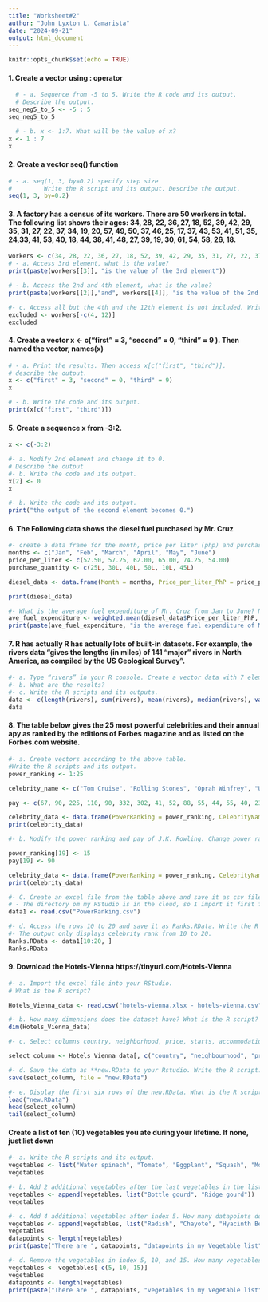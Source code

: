 ```yaml
---
title: "Worksheet#2"
author: "John Lyxton L. Camarista"
date: "2024-09-21"
output: html_document
---
```


```r
knitr::opts_chunk$set(echo = TRUE)
```

#### 1. Create a vector using : operator
    
```r
  # - a. Sequence from -5 to 5. Write the R code and its output. 
  # Describe the output.
seq_neg5_to_5 <- -5 : 5
seq_neg5_to_5
```
  
```r
  # - b. x <- 1:7. What will be the value of x?
x <- 1 : 7
x


```
#### 2. Create a vector seq() function
```r
# - a. seq(1, 3, by=0.2) specify step size
#         Write the R script and its output. Describe the output.
seq(1, 3, by=0.2)

```
#### 3. A factory has a census of its workers. There are 50 workers in total. The following list shows their ages: 34, 28, 22, 36, 27, 18, 52, 39, 42, 29, 35, 31, 27, 22, 37, 34, 19, 20, 57, 49, 50,  37, 46, 25, 17, 37, 43, 53, 41, 51, 35, 24,33, 41, 53, 40, 18, 44, 38, 41, 48, 27, 39, 19, 30, 61, 54, 58, 26, 18.

```r
workers <- c(34, 28, 22, 36, 27, 18, 52, 39, 42, 29, 35, 31, 27, 22, 37, 34, 19, 20, 57, 49, 50,  37, 46, 25, 17, 37, 43, 53, 41, 51, 35, 24,33, 41, 53, 40, 18, 44, 38, 41, 48, 27, 39, 19, 30, 61, 54, 58, 26, 18)
# - a. Access 3rd element, what is the value?
print(paste(workers[[3]], "is the value of the 3rd element"))

```
```r
# - b. Access the 2nd and 4th element, what is the value?
print(paste(workers[[2]],"and", workers[[4]], "is the value of the 2nd and 4th element respectively"))
```
```r
#- c. Access all but the 4th and the 12th element is not included. Write the R script and its output.
excluded <- workers[-c(4, 12)]
excluded
```
#### 4. Create a vector x <- c("first" = 3, "second" = 0, "third" = 9 ). Then named the vector, names(x)
```r
# - a. Print the results. Then access x[c("first", "third")].
# describe the output.
x <- c("first" = 3, "second" = 0, "third" = 9)
x

```
```r
# - b. Write the code and its output.
print(x[c("first", "third")])
```


#### 5. Create a sequence x from -3:2.
```r
x <- c(-3:2)
```
```r
#- a. Modify 2nd element and change it to 0.
# Describe the output
#- b. Write the code and its output.
x[2] <- 0
x

```
```r
#- b. Write the code and its output.
print("the output of the second element becomes 0.")
```

#### 6. The Following data shows the diesel fuel purchased by Mr. Cruz

```r
#- create a data frame for the month, price per liter (php) and purchase-quantity (liter). Write the R scripts and its output.
months <- c("Jan", "Feb", "March", "April", "May", "June")
price_per_liter <- c(52.50, 57.25, 62.00, 65.00, 74.25, 54.00)
purchase_quantity <- c(25L, 30L, 40L, 50L, 10L, 45L)

diesel_data <- data.frame(Month = months, Price_per_liter_PhP = price_per_liter, Purchase_quantity_Liters = purchase_quantity)

print(diesel_data)

```
```r
#- What is the average fuel expenditure of Mr. Cruz from Jan to June? Note: Use weighted.mean(liter, purchase). Write the R scripts and its output.
ave_fuel_expenditure <- weighted.mean(diesel_data$Price_per_liter_PhP, diesel_data$Purchase_quantity_Liters)
print(paste(ave_fuel_expenditure, "is the average fuel expenditure of Mr. Cruz from January to June"))
```

#### 7. R has actually R has actually lots of built-in datasets. For example, the rivers data “gives the lengths (in miles) of 141 “major” rivers in North America, as compiled by the US Geological Survey”.

```r
#- a. Type “rivers” in your R console. Create a vector data with 7 elements, containing the number of elements (length) in rivers, their sum (sum), mean (mean), median(median), variance(var), standard deviation(sd), minimum (min) and maximum (max).
#- b. What are the results?
#- c. Write the R scripts and its outputs.
data <- c(length(rivers), sum(rivers), mean(rivers), median(rivers), var(rivers), sd(rivers), min(rivers), max(rivers))
data
```

#### 8. The table below gives the 25 most powerful celebrities and their annual apy as ranked by the editions of Forbes magazine and as listed on the Forbes.com website.

```r
#- a. Create vectors according to the above table.
#Write the R scripts and its output.
power_ranking <- 1:25

celebrity_name <- c("Tom Cruise", "Rolling Stones", "Oprah Winfrey", "U2", "Tiger Woods", "Steven Spielberg", "Howard Stern", "50 Cent", "Cast of the Sopranos", "Dan Brown", "Bruce Springsteen", "Donald Trump", "Muhammad Ali", "Paul McCartney", "George Lucas", "Elton John", "David Letterman", "Phil Mickelson", "J.K. Rowling", "Bradd Pitt", "Peter Jackson", "Dr. Phil McGraw", "Jay Leno", "Celine Dion", "Kobe Bryant")

pay <- c(67, 90, 225, 110, 90, 332, 302, 41, 52, 88, 55, 44, 55, 40, 233, 34, 40, 47, 75, 25, 39, 45, 32, 40, 31)

celebrity_data <- data.frame(PowerRanking = power_ranking, CelebrityName = celebrity_name, Pay = pay)
print(celebrity_data)
```
```r
#- b. Modify the power ranking and pay of J.K. Rowling. Change power ranking to 15 and pay to 90. Write the R scripts and its output.

power_ranking[19] <- 15
pay[19] <- 90

celebrity_data <- data.frame(PowerRanking = power_ranking, CelebrityName = celebrity_name, Pay = pay)
print(celebrity_data)
```
```r
#- C. Create an excel file from the table above and save it as csv file(PowerRanking). Import the CSV file into the RStudio. What is the R script?
# - The directory om my RStudio is in the cloud, so I import it first from my PC to the cloud storage then proceed with the R script.
data1 <- read.csv("PowerRanking.csv")

```
```r
#- d. Access the rows 10 to 20 and save it as Ranks.RData. Write the R script and its output.
#- The output only displays celebrity rank from 10 to 20.
Ranks.RData <- data1[10:20, ]
Ranks.RData
```

#### 9. Download the Hotels-Vienna https://tinyurl.com/Hotels-Vienna
```r
#- a. Import the excel file into your RStudio.
# What is the R script?

Hotels_Vienna_data <- read.csv("hotels-vienna.xlsx - hotels-vienna.csv")
```

```r
#- b. How many dimensions does the dataset have? What is the R script? What is its output?
dim(Hotels_Vienna_data)
```

```r
#- c. Select columns country, neighborhood, price, starts, accommodation_type, and ratings. Write the R script.

select_column <- Hotels_Vienna_data[, c("country", "neighbourhood", "price", "stars", "accommodation_type", "rating")]
```
```r
#- d. Save the data as **new.RData to your Rstudio. Write the R script.
save(select_column, file = "new.RData")
```
```r
#- e. Display the first six rows of the new.RData. What is the R script?
load("new.RData")
head(select_column)
tail(select_column)
```

#### Create a list of ten (10) vegetables you ate during your lifetime. If none, just list down
```r
#- a. Write the R scripts and its output.
vegetables <- list("Water spinach", "Tomato", "Eggplant", "Squash", "Moringa leaves", "String beans", "Bitter gourd", "Lady finger", "Taro", "Bok choy")
vegetables
```
```r
#- b. Add 2 additional vegetables after the last vegetables in the list. What is the R script and its output
vegetables <- append(vegetables, list("Bottle gourd", "Ridge gourd"))
vegetables
```
```r
#- c. Add 4 additional vegetables after index 5. How many datapoints does your vegetable list have? What is the R script and its output?
vegetables <- append(vegetables, list("Radish", "Chayote", "Hyacinth Beans", "Winged Bean"), after = 5)
vegetables
datapoints <- length(vegetables)
print(paste("There are ", datapoints, "datapoints in my Vegetable list"))
```
```r
#- d. Remove the vegetables in index 5, 10, and 15. How many vegetables were left? Write the codes and its output.
vegetables <- vegetables[-c(5, 10, 15)]
vegetables
datapoints <- length(vegetables)
print(paste("There are ", datapoints, "vegetables in my Vegetable list"))
```



